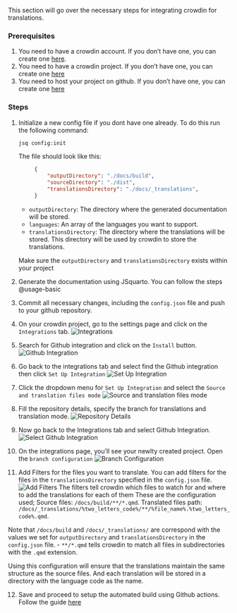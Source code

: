 This section will go over the necessary steps for integrating crowdin for translations.

### Prerequisites {#crowdin-integration-guide}
1. You need to have a crowdin account. If you don't have one, you can create one [here](https://crowdin.com/).
2. You need to have a crowdin project. If you don't have one, you can create one [here](https://crowdin.com/project/create)
3. You need to host your project on github. If you don't have one, you can create one [here](https://github.com)

### Steps
1. Initialize a new config file if you dont have one already. 
   To do this run the following command:
   ```bash
   jsq config:init
   ```
   The file should look like this:
   ```json
        {
            "outputDirectory": "./docs/build",
            "sourceDirectory": "./dist",
            "translationsDirectory": "./docs/_translations",
        }
    ```
    
    - `outputDirectory`: The directory where the generated documentation will be stored.
    - `languages`: An array of the languages you want to support.
    - `translationsDirectory`: The directory where the translations will be stored. This directory will be used by crowdin to store the translations.
    
    Make sure the `outputDirectory` and `translationsDirectory` exists within your project
2. Generate the documentation using JSquarto. You can follow the steps @usage-basic
3. Commit all necessary changes, including the `config.json` file and push to your github repository.
4. On your crowdin project, go to the settings page and click on the `Integrations` tab.
   ![Integrations](../images/open_integrations_tab.png){fig-align='center'}
5. Search for Github integration and click on the `Install` button.
   ![Github Integration](../images/search_github_integration.png){fig-align='center'}
6. Go back to the integrations tab and select find the Github integration then click `Set Up Integration`
   ![Set Up Integration](../images/open_integrations_tab.png){fig-align='center'}
7. Click the dropdown menu for `Set Up Integration` and select the `Source and translation files mode`
   ![Source and translation files mode](../images/source_translation_mode.png){fig-align='center'}
8. Fill the repository details, specify the branch for translations and translation mode.
   ![Repository Details](../images/select_github_repo.png){fig-align='center'}
9. Now go back to the Integrations tab and select Github Integration.
   ![Select Github Integration](../images/goto_github_integration.png){fig-align='center'}
10. On the integrations page, you'll see your newlty created project. Open the `branch configuration`
   ![Branch Configuration](../images/branch_configuration.png){fig-align='center'}
11. Add Filters for the files you want to translate. You can add filters for the files in the `translationsDirectory` specified in the `config.json` file.
   ![Add Filters](../images/add_filters.png){fig-align='center'}
   The filters tell crowdin which files to watch for and where to add the translations for each of them
   These are the configuration used;
   Source files: `/docs/build/**/*.qmd`. 
   Translated files path: `/docs/_translations/%two_letters_code%/**/%file_name%.%two_letters_code%.qmd`.

   Note that `/docs/build`  and `/docs/_translations/` are correspond with the values we set for `outputDirectory` and `translationsDirectory`  in the `config.json` file.
   -  `**/*.qmd` tells crowdin to match all files in subdirectories with the `.qmd` extension.

Using this configuration will ensure that the translations maintain the same structure as the source files.
And each translation will be stored in a directory with the language code as the name.

12. Save and proceed to setup the automated build using Github actions. Follow the guide [here](#automating_build)

